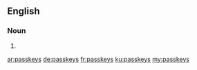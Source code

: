 ==English==

===Noun===
{{head|en|plural}}

# {{plural of|passkey|lang=en}}

[[ar:passkeys]]
[[de:passkeys]]
[[fr:passkeys]]
[[ku:passkeys]]
[[my:passkeys]]